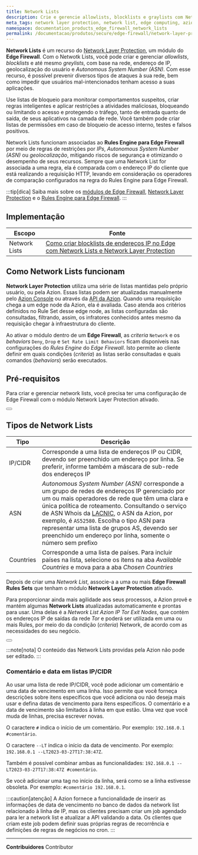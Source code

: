 ```yaml
---
title: Network Lists
description: Crie e gerencie allowlists, blocklists e graylists com Network Lists.
meta_tags: network layer protection, network list, edge computing, azion, security
namespace: documentation_products_edge_firewall_network_lists
permalink: /documentacao/produtos/secure/edge-firewall/network-layer-protection/network-lists/
---
```



**Network Lists** é um recurso do [Network Layer Protection](/pt-br/documentacao/produtos/secure/edge-firewall/network-layer-protection/), um módulo do **Edge Firewall**. Com o Netwotk Lists, você pode criar e gerenciar *allowlists*, *blocklists* e até mesmo *greylists*, com base na rede, endereço de IP, geolocalização do usuário e *Autonomous System Number (ASN)*. Com esse recurso, é possível prevenir diversos tipos de ataques à sua rede, bem como impedir que usuários mal-intencionados tenham acesso a suas aplicações.

Use listas de bloqueio para monitorar comportamentos suspeitos, criar regras inteligentes e aplicar restrições a atividades maliciosas, bloqueando ou limitando o acesso e protegendo o tráfego, tanto de entrada quanto de saída, de seus aplicativos na camada de rede. Você também pode criar listas de permissões em caso de bloqueio de acesso interno, testes e falsos positivos.

Network Lists funcionam associadas ao **Rules Engine para Edge Firewall** por meio de regras de restrições por *IPs*, *Autonomous System Number (ASN)* ou *geolocalização*, mitigando riscos de segurança e otimizando o desempenho de seus recursos. Sempre que uma Network List for associada a uma regra, ela é comparada com o endereço IP do cliente que está realizando a requisição HTTP, levando em consideração os operadores de comparação configurados na regra do Rules Engine para Edge Firewall.

:::tip[dica]
Saiba mais sobre os [módulos de Edge Firewall](/pt-br/documentacao/produtos/secure/edge-firewall/), [Network Layer Protection](/pt-br/documentacao/produtos/secure/edge-firewall/network-layer-protection/) e o [Rules Engine para Edge Firewall](/pt-br/documentacao/produtos/secure/edge-firewall/rules-engine/).
:::

## Implementação

| Escopo | Fonte |
| ------ | ----- |
| Network Lists | [Como criar blocklists de endereços IP no Edge com Network Lists e Network Layer Protection](/pt-br/documentacao/produtos/guias/blocklists-enderecos-ip-edge/) |

## Como Network Lists funcionam

**Network Layer Protection** utiliza uma série de listas mantidas pelo próprio usuário, ou pela Azion. Essas listas podem ser atualizadas manualmente pelo [Azion Console](https://console.azion.com) ou através da [API da Azion](https://api.azion.com). Quando uma requisição chega a um edge node da Azion, ela é avaliada. Caso atenda aos critérios definidos no Rule Set desse edge node, as listas configuradas são consultadas, filtrando, assim, os infratores conhecidos antes mesmo da requisição chegar à infraestrutura do cliente.

Ao ativar o módulo dentro de um **Edge Firewall**, as *criteria* `Network` e os *behaviors* `Deny`, `Drop` e `Set Rate Limit Behaviors` ficam disponíveis nas configurações do *Rules Engine* do *Edge Firewall*. Isto permite ao cliente definir em quais condições (*criteria*) as listas serão consultadas e quais comandos (*behaviors*) serão executados.

## Pré-requisitos

Para criar e gerenciar network lists, você precisa ter uma configuração de Edge Firewall com o módulo Network Layer Protection ativado.

<Button href="/pt-br/documentacao/produtos/guias/blocklists-enderecos-ip-edge/" text="criar network lists" variant="secondary"></Button> 

## Tipos de Network Lists

| Tipo | Descrição |
| ---- | --------- |
| IP/CIDR | Corresponde a uma lista de endereços IP ou CIDR, devendo ser preenchido um endereço por linha. Se preferir, informe também a máscara de sub-rede dos endereços IP |
| ASN | *Autonomous System Number (ASN)* corresponde a um grupo de redes de endereços IP gerenciado por um ou mais operadores de rede que têm uma clara e única política de roteamento. Consultando o serviço de ASN Whois da [LACNIC](http://lacnic.net/cgi-bin/lacnic/whois?lg=EN), o ASN da Azion, por exemplo, é `AS52580`. Escolha o tipo ASN para representar uma lista de grupos AS, devendo ser preenchido um endereço por linha, somente o número sem prefixo |
| Countries | Corresponde a uma lista de países. Para incluir países na lista, selecione os itens na aba *Available Countries* e mova para a aba *Chosen Countries* |

Depois de criar uma *Network List*, associe-a a uma ou mais **Edge Firewall Rules Sets** que tenham o módulo **Network Layer Protection** ativado.

Para proporcionar ainda mais agilidade aos seus processos, a Azion provê e mantém algumas **Network Lists** atualizadas automaticamente e prontas para usar. Uma delas é a *Network List Azion IP Tor Exit Nodes*, que contém os endereços IP de saídas da rede *Tor* e poderá ser utilizada em uma ou mais Rules, por meio do da condição (*criteria*) Network, de acordo com as necessidades do seu negócio.

<Button href="/pt-br/documentacao/produtos/guias/secure/bloquear-redes-tor/" text="consulte o guia bloquear redes Tor" variant="secondary"></Button>

:::note[nota]
O conteúdo das Network Lists providas pela Azion não pode ser editado.
:::

### Comentário e data em listas IP/CIDR

Ao usar uma lista de rede IP/CIDR, você pode adicionar um comentário e uma data de vencimento em uma linha. Isso permite que você forneça descrições sobre itens específicos que você adiciona ou não deseja mais usar e defina datas de vencimento para itens específicos. O comentário e a data de vencimento são limitados à linha em que estão. Uma vez que você muda de linhas, precisa escrever novas.

O caractere `#` indica o início de um comentário. Por exemplo: `192.168.0.1 #comentário`.

O caractere `--LT` indica o início da data de vencimento. Por exemplo: `192.168.0.1 --LT2023-03-27T17:38:47Z`.

Também é possível combinar ambas as funcionalidades: `192.168.0.1 --LT2023-03-27T17:38:47Z #comentário`.

Se você adicionar uma tag no início da linha, será como se a linha estivesse obsoleta. Por exemplo: `#comentário 192.168.0.1`.

:::caution[atenção]
A Azion fornece a funcionalidade de inserir as informações de data de vencimento no banco de dados da network list relacionado à linha de IP, mas os clientes precisam criar um job agendado para ler a network list e atualizar a API validando a data. Os clientes que criam este job podem definir suas próprias regras de recorrência e definições de regras de negócios no cron.
:::


---


**Contribuidores** <ContributorList>Contributor</ContributorList>

